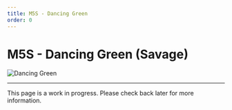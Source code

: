 ```yaml
---
title: M5S - Dancing Green
order: 0
---
```


# M5S - Dancing Green (Savage)

![Dancing Green](/images/thumbnails/savage/aac_cw/m5s.png)

---

This page is a work in progress. Please check back later for more information.